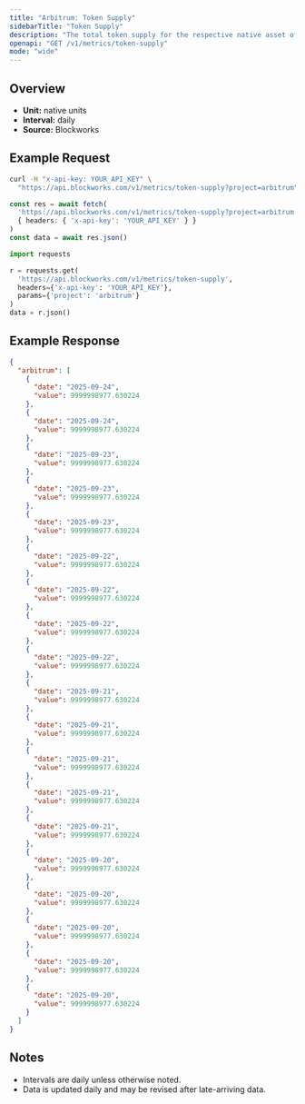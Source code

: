 ```yaml
---
title: "Arbitrum: Token Supply"
sidebarTitle: "Token Supply"
description: "The total token supply for the respective native asset of that chain. Inclusive of all locked tokens."
openapi: "GET /v1/metrics/token-supply"
mode: "wide"
---
```


## Overview

- **Unit:** native units
- **Interval:** daily
- **Source:** Blockworks

## Example Request

<CodeGroup>

```bash cURL
curl -H "x-api-key: YOUR_API_KEY" \
  "https://api.blockworks.com/v1/metrics/token-supply?project=arbitrum"
```

```typescript TypeScript
const res = await fetch(
  'https://api.blockworks.com/v1/metrics/token-supply?project=arbitrum',
  { headers: { 'x-api-key': 'YOUR_API_KEY' } }
)
const data = await res.json()
```

```python Python
import requests

r = requests.get(
  'https://api.blockworks.com/v1/metrics/token-supply',
  headers={'x-api-key': 'YOUR_API_KEY'},
  params={'project': 'arbitrum'}
)
data = r.json()
```

</CodeGroup>

## Example Response

```json
{
  "arbitrum": [
    {
      "date": "2025-09-24",
      "value": 9999998977.630224
    },
    {
      "date": "2025-09-24",
      "value": 9999998977.630224
    },
    {
      "date": "2025-09-23",
      "value": 9999998977.630224
    },
    {
      "date": "2025-09-23",
      "value": 9999998977.630224
    },
    {
      "date": "2025-09-23",
      "value": 9999998977.630224
    },
    {
      "date": "2025-09-22",
      "value": 9999998977.630224
    },
    {
      "date": "2025-09-22",
      "value": 9999998977.630224
    },
    {
      "date": "2025-09-22",
      "value": 9999998977.630224
    },
    {
      "date": "2025-09-22",
      "value": 9999998977.630224
    },
    {
      "date": "2025-09-21",
      "value": 9999998977.630224
    },
    {
      "date": "2025-09-21",
      "value": 9999998977.630224
    },
    {
      "date": "2025-09-21",
      "value": 9999998977.630224
    },
    {
      "date": "2025-09-21",
      "value": 9999998977.630224
    },
    {
      "date": "2025-09-21",
      "value": 9999998977.630224
    },
    {
      "date": "2025-09-20",
      "value": 9999998977.630224
    },
    {
      "date": "2025-09-20",
      "value": 9999998977.630224
    },
    {
      "date": "2025-09-20",
      "value": 9999998977.630224
    },
    {
      "date": "2025-09-20",
      "value": 9999998977.630224
    },
    {
      "date": "2025-09-20",
      "value": 9999998977.630224
    }
  ]
}
```

## Notes
- Intervals are daily unless otherwise noted.
- Data is updated daily and may be revised after late-arriving data.